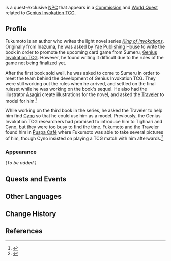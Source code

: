 {{Meta
<!-- Remove this template after adding the missing info -->
|missing_NPC_profile  = yes
}}
{{About|the main NPC of the ''King of Invokations'' Quests|the NPC that appeared during the [[Hues of the Violet Garden]] Event|Fukumoto (Hues of the Violet Garden)}}
{{Character Infobox
|name             = Fukumoto
|type             = Quest NPC
|image            = NPC Fukumoto (King of Invokations).png
|realname         = 
|region           = Inazuma
|location         = Sumeru
|affiliation      = 
|title            = 

|ancestry         = <!-- Clan/family -->
|father           = 
|mother           = 
|spouse           = 
|sibling          = 
|child            = 
|relative         = 

|voiceEN          = 
|voiceCN          = 
|voiceJP          = 
|dialoguereward   = 
}}
{{Lang|'''Fukumoto'''|ja=福本|ja_rm=Fukumoto}} is a quest-exclusive [[NPC]] that appears in a [[Commission]] and [[World Quest]] related to [[Genius Invokation TCG]].
<!--
==Location==
<gallery>
NPC Location Fukumoto (King of Invokations).png|Fukumoto (King of Invokations)'s location
NPC Location Fukumoto (King of Invokations) Context.png|Additional context
</gallery>
-->
==Profile==
Fukumoto is an author who writes the light novel series ''[[Genius Invokation TCG/Lore#King of Invokations|King of Invokations]]''. Originally from Inazuma, he was asked by [[Yae Publishing House]] to write the book in order to promote the upcoming card game from Sumeru, [[Genius Invokation TCG]]. However, he found writing it difficult due to the rules of the game not being finalized yet.

After the first book sold well, he was asked to come to Sumeru in order to meet the team behind the development of Genius Invokation TCG. They were still working out the rules when he arrived, and settled on the final ruleset while he was working on the book's sequel. He also had the illustrator [[Asagiri]] create illustrations for the novel, and asked the [[Traveler]] to model for him.<ref>{{Ref/Quest|King of Invokations}}</ref>

While working on the third book in the series, he asked the Traveler to help him find [[Cyno]] so that he could use him as a model. Previously, the Genius Invokation TCG researchers had promised to introduce him to Tighnari and Cyno, but they were too busy to find the time. Fukumoto and the Traveler found him in [[Puspa Café]] where Fukumoto was able to take several pictures of him, though Cyno insisted on playing a TCG match with him afterwards.<ref>{{Ref/Quest|Next Time, On King of Invokations...}}</ref>

===Appearance===
<!-- Keep appearance section short and concise. Limit to 2 paragraphs with 3-4 sentences each. -->
''(To be added.)''

==Quests and Events==
{{Quests and Events}}
<!--
==Trivia==
* 
-->
==Other Languages==
{{Other Languages
|default_hidden=1
|en      = Fukumoto
|zhs     = 福本
|zhs_rm  = Fúběn
|zht     = 福本
|zht_rm  = Fúběn
|ja      = 福本
|ja_rm   = Fukumoto
|ko      = //후쿠모토//
|es      = Fukumoto
|fr      = Fukumoto
|ru      = Фукумото
|th      = Fukumoto
|vi      = Fukumoto
|de      = Fukumoto
|id      = Fukumoto
|pt      = Fukumoto
|tr      = Fukumoto
|it      = Fukumoto
}}

==Change History==
{{Change History|3.0}}

==References==
{{Reflist}}